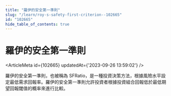 ```yaml
---
title: "羅伊的安全第一準則"
slug: "/learn/roy-s-safety-first-criterion--102665"
id: "102665"
hide_table_of_contents: true
---
```



# 羅伊的安全第一準則

<ArticleMeta id={102665} updatedAt={'2023-09-26 13:59:02'} />
<div className='border-solid border-b border-t-0 my-4 border-[var(--ifm-color-gray-300)]' />

羅伊的安全第一準則，也被稱為 SFRatio，是一種投資決策方法，根據風險水平設定最低需求回報率。羅伊的安全第一準則允許投資者根據投資組合回報低於最低期望回報閾值的概率來進行比較。
